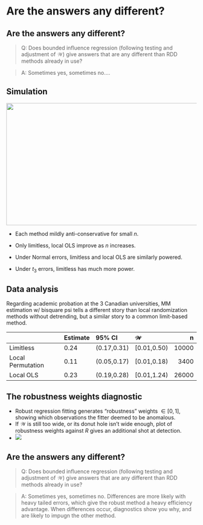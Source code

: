 
# Are the answers any different?

## Are the answers any different? {.build}

> Q: Does bounded influence regression (following testing and adjustment of $\mathcal{W}$) give answers that are any different than RDD methods already in use?

> A: Sometimes yes, sometimes no....


## Simulation {.build .smaller}

 <img src="images/tab-levelSimulation.jpg" width="768px" height="324px" />
 
- Each method mildly anti-conservative for small $n$.  
- Only limitless, local OLS improve as $n$ increases.

- Under Normal errors, limitless and local OLS are similarly powered.
- Under $t_3$ errors, limitless has much more power.

##  Data analysis

 Regarding academic probation at the 3 Canadian universities, MM estimation w/ bisquare psi tells a different story than local randomization methods without detrending, but a similar story to a common limit-based method.
 
|                  |Estimate |95\% CI     |$\mathcal{W}$ |n     |
|:-----------------|:--------|:-----------|:-------------|-----:|
|Limitless         |0.24     |(0.17,0.31) |[0.01,0.50)  | 10000|
|Local Permutation |0.11     |(0.05,0.17) |[0.01,0.18)   |  3400|
|Local OLS         |0.23     |(0.19,0.28) |[0.01,1.24)   | 26000| 

 
 
## The robustness weights diagnostic {.build}

- Robust regression fitting generates "robustness" weights $\in [0,1]$, showing which observations the fitter deemed to be anomalous.
- If $\mathcal{W}$ is still too wide, or its donut hole isn't wide enough, plot of robustness weights against $R$ gives an additional shot at detection.  
- ![](./images/robwts.jpeg)

<!--  (To assign 0's to truly anomalous observations, not just any robust method will do; you need bounded influence regression.)-->


## Are the answers any different?

> Q: Does bounded influence regression (following testing and adjustment of $\mathcal{W}$) give answers that are any different than RDD methods already in use?

> A: Sometimes yes, sometimes no. Differences are more likely with heavy tailed errors, which give the robust method a heavy efficiency advantage. When differences occur, diagnostics show you why, and are likely to impugn the other method.

